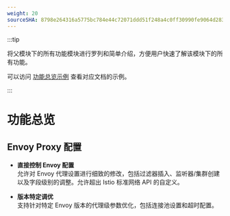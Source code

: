 ```yaml
---
weight: 20
sourceSHA: 8798e264316a5775bc784e44c72071ddd51f248a4c0ff30990fe9064d283a111
---
```


:::tip

将父模块下的所有功能模块进行罗列和简单介绍，方便用户快速了解该模块下的所有功能。

可以访问 [功能总览示例](https://product-doc-guide.alauda.cn/template/features_overview/example.html) 查看对应文档的示例。

:::

# 功能总览

## Envoy Proxy 配置

- **直接控制 Envoy 配置**\
  允许对 Envoy 代理设置进行细致的修改，包括过滤器插入、监听器/集群创建以及字段级别的调整。允许超出 Istio 标准网络 API 的自定义。

- **版本特定调优**\
  支持针对特定 Envoy 版本的代理级参数优化，包括连接池设置和超时配置。

